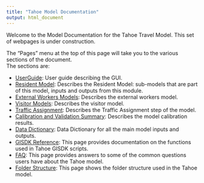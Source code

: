 ```yaml
---
title: "Tahoe Model Documentation"
output: html_document
---
```


Welcome to the Model Documentation for the Tahoe Travel Model. This
set of webpages is under construction.   

The "Pages" menu at the top of this page will take you to the various sections of the document.  
The sections are:  

  - [UserGuide](UserGuide.html): User guide describing the GUI.
  - [Resident Model](ResidentModel.html): Describes the Resident Model: sub-models that are part of this model, inputs and outputs from this module.
  - [External Workers Models](ExternalWorkers.html): Describes the external workers model.
  - [Visitor Models](VisitorModels.html): Describes the visitor model.
  - [Traffic Assignment](TrafficAssignment.html): Describes the Traffic Assignment step of the model.
  - [Calibration and Validation Summary](Calibration.html): Describes the model calibration results.
  - [Data Dictionary](DataDictionary.html): Data Dictionary for all the main model inputs and outputs.
  - [GISDK Reference](CodeReference.html): This page provides documentation on the functions used in Tahoe GISDK scripts.
  - [FAQ](FAQ.html): This page provides answers to some of the common questions users have about the Tahoe model.
  - [Folder Structure](FolderStructure.html): This page shows the folder structure used in the Tahoe model.
  
